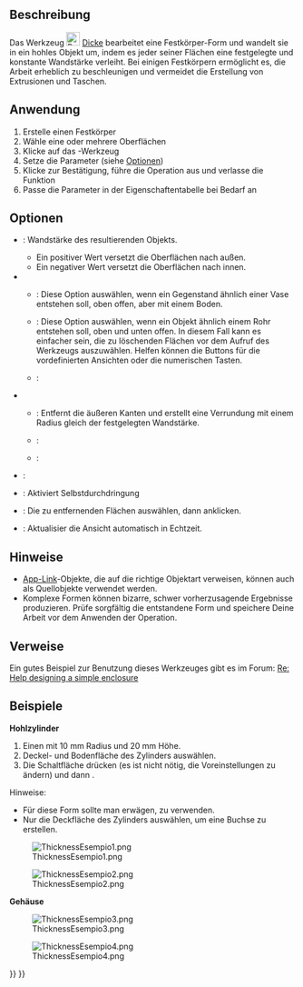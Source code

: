 <languages/>

{{Docnav/de
|[[Part_Offset2D/de|2DVersatz]]
|[[Part_ProjectionOnSurface/de|ProjektionAufOberfläche]]
|[[Part_Workbench/de|Part]]
|IconL=Part_Offset2D.svg
|IconR=Part_ProjectionOnSurface.svg
|IconC=Workbench_Part.svg
}}

{{GuiCommand/de
|Name=Part Thickness
|Name/de=Part Dicke
|MenuLocation=Formteil → Dicke...
|Workbenches=[[Part_Workbench/de|Part]]
|SeeAlso=[[Part_Offset/de|Part Versatz]]
}}

<span id="Description"></span>
==Beschreibung==

Das Werkzeug [[Image:Part_Thickness.svg|24px]] [[Part_Thickness/de|Dicke]] bearbeitet eine Festkörper-Form und wandelt sie in ein hohles Objekt um, indem es jeder seiner Flächen eine festgelegte und konstante Wandstärke verleiht. Bei einigen Festkörpern ermöglicht es, die Arbeit erheblich zu beschleunigen und vermeidet die Erstellung von Extrusionen und Taschen.

<span id="Usage"></span>
==Anwendung== 

# Erstelle einen Festkörper
# Wähle eine oder mehrere Oberflächen
# Klicke auf das {{Button|[[Image:Part_Thickness.svg|16px]] '''Part Dicke'''}}-Werkzeug
# Setze die Parameter (siehe [[#Options/de|Optionen]])
# Klicke {{Button|OK}} zur Bestätigung, führe die Operation aus und verlasse die Funktion
# Passe die Parameter in der Eigenschaftentabelle bei Bedarf an

<span id="Options"></span>
==Optionen== 

* {{MenuCommand|Dicke}}: Wandstärke des resultierenden Objekts.
** Ein positiver Wert versetzt die Oberflächen nach außen.
** Ein negativer Wert versetzt die Oberflächen nach innen.
* {{MenuCommand|Modus}}
** {{MenuCommand|Oberfläche}}: Diese Option auswählen, wenn ein Gegenstand ähnlich einer Vase entstehen soll, oben offen, aber mit einem Boden.
** {{MenuCommand|Rohr}}: Diese Option auswählen, wenn ein Objekt ähnlich einem Rohr entstehen soll, oben und unten offen. In diesem Fall kann es einfacher sein, die zu löschenden Flächen vor dem Aufruf des Werkzeugs auszuwählen. Helfen können die Buttons für die vordefinierten Ansichten oder die numerischen Tasten.
** {{MenuCommand|Hinten-Vorne}}: 
* {{MenuCommand|Verknüpfungstyp}}
** {{MenuCommand|Kreisbogen}}: Entfernt die äußeren Kanten und erstellt eine Verrundung mit einem Radius gleich der festgelegten Wandstärke.
** {{MenuCommand|Tangente}}:
** {{MenuCommand|Schnitt}}:
* {{MenuCommand|Schnitt}}:
* {{MenuCommand|Selbstdurchdringung}}: Aktiviert Selbstdurchdringung
*  {{Button|Flächen}}: Die zu entfernenden Flächen auswählen, dann {{Button|Fertig}} anklicken.
* {{MenuCommand|Ansicht akutalisieren}}: Aktualisier die Ansicht automatisch in Echtzeit.

<span id="Notes"></span>
==Hinweise==

* [[App_Link/de|App-Link]]-Objekte, die auf die richtige Objektart verweisen, können auch als Quellobjekte verwendet werden. {{Version/de|0.20}}
* Komplexe Formen können bizarre, schwer vorherzusagende Ergebnisse produzieren. Prüfe sorgfältig die entstandene Form und speichere Deine Arbeit vor dem Anwenden der Operation.

<span id="Links"></span>
==Verweise== 

Ein gutes Beispiel zur Benutzung dieses Werkzeuges gibt es im Forum: [http://forum.freecadweb.org/viewtopic.php?f=3&t=3766&p=29741&hilit=enclosure#p29547 Re: Help designing a simple enclosure]

<span id="Examples"></span>
==Beispiele==

'''Hohlzylinder'''
# Einen {{Button|[[Image:Part_Cylinder.svg|16px]] [[Part_Cylinder/de|Zylinder]]}} mit 10 mm Radius und 20 mm Höhe.
# Deckel- und Bodenfläche des Zylinders auswählen.
# Die Schaltfläche {{Button|[[Image:Part_Thickness.svg|16px]] [[Part_Thickness/de|Dicke]]}} drücken (es ist nicht nötig, die Voreinstellungen zu ändern) und dann {{KEY|OK}}.

Hinweise:
* Für diese Form sollte man erwägen, {{Button|[[Image:Part_Tube.svg|16px]] [[Part_Tube/de|Hohlzylinder erstellen]]}} zu verwenden.
* Nur die Deckfläche des Zylinders auswählen, um eine Buchse zu erstellen.

[[Image:ThicknessEsempio1.png]]

[[Image:ThicknessEsempio2.png]]

'''Gehäuse'''

[[Image:ThicknessEsempio3.png]]

[[Image:ThicknessEsempio4.png]]


{{Docnav/de
|[[Part_Offset2D/de|2DVersatz]]
|[[Part_ProjectionOnSurface/de|ProjektionAufOberfläche]]
|[[Part_Workbench/de|Part]]
|IconL=Part_Offset2D.svg
|IconR=Part_ProjectionOnSurface.svg
|IconC=Workbench_Part.svg
}}

{{Part Tools navi{{#translation:}}}}
{{Userdocnavi{{#translation:}}}}